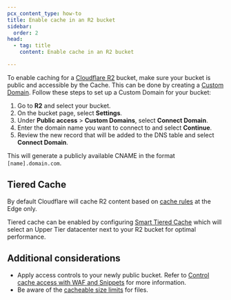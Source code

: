 ```yaml
---
pcx_content_type: how-to
title: Enable cache in an R2 bucket
sidebar:
  order: 2
head:
  - tag: title
    content: Enable cache in an R2 bucket

---
```


To enable caching for a [Cloudflare R2](/r2/) bucket, make sure your bucket is public and accessible by the Cache. This can be done by creating a [Custom Domain](/r2/buckets/public-buckets/#custom-domains). Follow these steps to set up a Custom Domain for your bucket:

1. Go to **R2** and select your bucket.
2. On the bucket page, select **Settings**.
3. Under **Public access** > **Custom Domains**, select **Connect Domain**.
4. Enter the domain name you want to connect to and select **Continue**.
5. Review the new record that will be added to the DNS table and select **Connect Domain**.

This will generate a publicly available CNAME in the format `[name].domain.com`.

## Tiered Cache
By default Cloudflare will cache R2 content based on [cache rules](/cache/how-to/cache-rules/) at the Edge only.

Tiered cache can be enabled by configuring [Smart Tiered Cache](/cache/how-to/tiered-cache/#smart-tiered-cache) which will select an Upper Tier datacenter next to your R2 bucket for optimal performance.

## Additional considerations

- Apply access controls to your newly public bucket. Refer to [Control cache access with WAF and Snippets](/cache/interaction-cloudflare-products/waf-snippets/) for more information.
- Be aware of the [cacheable size limits](/cache/concepts/default-cache-behavior/#cacheable-size-limits) for files.
